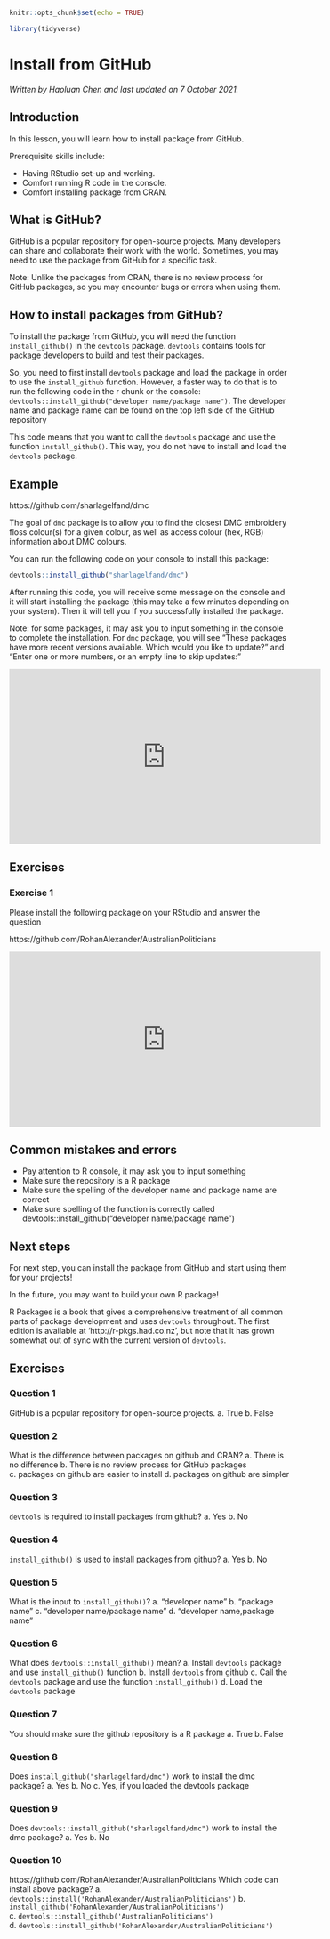 
```r
knitr::opts_chunk$set(echo = TRUE)

library(tidyverse)
```

# Install from GitHub

*Written by Haoluan Chen and last updated on 7 October 2021.*

## Introduction

In this lesson, you will learn how to install package from GitHub.

Prerequisite skills include:

- Having RStudio set-up and working.
- Comfort running R code in the console.
- Comfort installing package from CRAN.

## What is GitHub?

GitHub is a popular repository for open-source projects. Many developers can share and collaborate their work with the world. Sometimes, you may need to use the package from GitHub for a specific task.

Note: Unlike the packages from CRAN, there is no review process for GitHub packages, so you may encounter bugs or errors when using them.  

## How to install packages from GitHub?

To install the package from GitHub, you will need the function `install_github()` in the `devtools` package. `devtools` contains tools for package developers to build and test their packages. 

So, you need to first install `devtools` package and load the package in order to use the `install_github` function. However, a faster way to do that is to run the following code in the r chunk or the console: `devtools::install_github("developer name/package name")`. The developer name and package name can be found on the top left side of the GitHub repository

This code means that you want to call the `devtools` package and use the function `install_github()`. This way, you do not have to install and load the `devtools` package.

## Example

https://github.com/sharlagelfand/dmc

The goal of `dmc` package is to allow you to find the closest DMC embroidery floss colour(s) for a given colour, as well as access colour (hex, RGB) information about DMC colours.

You can run the following code on your console to install this package: 

```r
devtools::install_github("sharlagelfand/dmc")
```

After running this code, you will receive some message on the console and it will start installing the package (this may take a few minutes depending on your system). Then it will tell you if you successfully installed the package.

Note: for some packages, it may ask you to input something in the console to complete the installation. For `dmc` package, you will see "These packages have more recent versions available. Which would you like to update?" and "Enter one or more numbers, or an empty line to skip updates:" 

<iframe width="560" height="315" src="https://www.youtube.com/embed/hDQKBBWu98k" frameborder="0" allow="accelerometer; autoplay; clipboard-write; encrypted-media; gyroscope; picture-in-picture" allowfullscreen></iframe>

## Exercises

### Exercise 1

Please install the following package on your RStudio and answer the question

https://github.com/RohanAlexander/AustralianPoliticians


<!-- ```{r githubex1, echo = FALSE} -->
<!-- question("Which code can install above package?", -->
<!--           answer("devtools::install_github('RohanAlexander/AustralianPoliticians')", correct = TRUE), -->
<!--           answer("devtools::install('RohanAlexander/AustralianPoliticians')"), -->
<!--           answer("install_github('RohanAlexander/AustralianPoliticians')"), -->
<!--           answer("devtools::install_github('AustralianPoliticians')"), -->
<!--           answer("devtools::install_github('RohanAlexander')"), -->
<!--           allow_retry = TRUE) -->

<!-- ``` -->

<iframe width="560" height="315" src="https://www.youtube.com/embed/WlnawRIELzY" frameborder="0" allow="accelerometer; autoplay; clipboard-write; encrypted-media; gyroscope; picture-in-picture" allowfullscreen></iframe>

## Common mistakes and errors

- Pay attention to R console, it may ask you to input something
- Make sure the repository is a R package
- Make sure the spelling of the developer name and package name are correct
- Make sure spelling of the function is correctly called devtools::install_github("developer name/package name")

## Next steps

For next step, you can install the package from GitHub and start using them for your projects!

In the future, you may want to build your own R package!

R Packages is a book that gives a comprehensive treatment of all common parts of package development and uses `devtools` throughout. The first edition is available at 'http://r-pkgs.had.co.nz', but note that it has grown somewhat out of sync with the current version of `devtools`.

## Exercises

### Question 1
GitHub is a popular repository for open-source projects.
    a.  True
    b. False

### Question 2
What is the difference between packages on github and CRAN?
    a. There is no difference
    b.  There is no review process for GitHub packages
    c. packages on github are easier to install
    d. packages on github are simpler
    

### Question 3
`devtools` is required to install packages from github? 
    a. Yes
    b.  No

### Question 4
`install_github()` is used to install packages from github?
    a.  Yes
    b. No

### Question 5
What is the input to `install_github()`?
    a. "developer name"
    b. "package name"
    c.  "developer name/package name"
    d. "developer name,package name"
    
### Question 6
What does `devtools::install_github()` mean?
    a. Install `devtools` package and use `install_github()` function
    b. Install `devtools` from github
    c.  Call the `devtools` package and use the function `install_github()`
    d. Load the `devtools` package
    
### Question 7
You should make sure the github repository is a R package
    a.  True
    b. False

### Question 8
Does `install_github("sharlagelfand/dmc")` work to install the dmc package?
    a. Yes
    b. No
    c.  Yes, if you loaded the devtools package

    
### Question 9
Does `devtools::install_github("sharlagelfand/dmc")` work to install the dmc package?
    a.  Yes
    b. No
    
### Question 10
https://github.com/RohanAlexander/AustralianPoliticians
Which code can install above package?
    a. `devtools::install('RohanAlexander/AustralianPoliticians')`
    b. `install_github('RohanAlexander/AustralianPoliticians')`
    c. `devtools::install_github('AustralianPoliticians')`
    d.  `devtools::install_github('RohanAlexander/AustralianPoliticians')`
